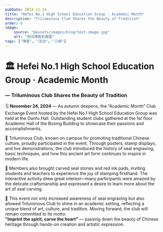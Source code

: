 ```yaml
---
pubDate: 2024-11-24
title: "Hefei No.1 High School Education Group · Academic Month"
description: "Triluminous Club Shares the Beauty of Tradition"
order: 0
image:
    source: "@assets/images/blog/test-image.jpg"
    alt: "测试博客封面图"
tags: ["博客", "活动", "三明"]
---
```


# 🏛️ Hefei No.1 High School Education Group · Academic Month  
### — Triluminous Club Shares the Beauty of Tradition

🗓️ **November 24, 2024** — As autumn deepens, the “Academic Month” Club Exchange Event hosted by the Hefei No.1 High School Education Group was held at the Danfu Hall. Outstanding student clubs gathered at the 1st floor Academic Hall of the Boxing Building to showcase their passions and accomplishments.

🎨 Triluminous Club, known on campus for promoting traditional Chinese culture, proudly participated in the event. Through posters, stamp displays, and live demonstrations, the club introduced the history of seal engraving, basic techniques, and how this ancient art form continues to inspire in modern life.

🧱 Members also brought carved seal stones and red ink pads, inviting students and teachers to experience the joy of stamping firsthand. The interactive activity drew great interest—many participants were amazed by the delicate craftsmanship and expressed a desire to learn more about the art of seal carving.

🎯 This event not only increased awareness of seal engraving but also allowed Triluminous Club to shine in an academic setting, reflecting a unique blend of art, culture, and tradition. Moving forward, the club will remain committed to its motto:  
**"Imprint the spirit, carve the heart"** — passing down the beauty of Chinese heritage through hands-on creation and artistic expression.

